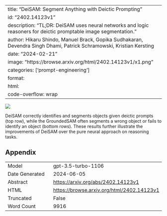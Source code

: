 
---
title: "DeiSAM: Segment Anything with Deictic Prompting"
id: "2402.14123v1"
description: "TL;DR: DeiSAM uses neural networks and logic reasoners for deictic promptable image segmentation."
author: Hikaru Shindo, Manuel Brack, Gopika Sudhakaran, Devendra Singh Dhami, Patrick Schramowski, Kristian Kersting
date: "2024-02-21"
image: "https://browse.arxiv.org/html/2402.14123v1/x1.png"
categories: ['prompt-engineering']
format:
  html:
    code-overflow: wrap
---

![](https://browse.arxiv.org/html/2402.14123v1/x1.png)

DeiSAM correctly identifies and segments objects given deictic prompts (top row), while the GroundedSAM often segments a wrong object or fails to identify an object (bottom rows). These results further illustrate the improvements of DeiSAM over the pure neural approach on reasoning tasks.

## Appendix

|          |          |
|----------|----------|
| Model     | gpt-3.5-turbo-1106       |
| Date Generated     | 2024-06-05       |
| Abstract | [https://arxiv.org/abs/2402.14123v1](https://arxiv.org/abs/2402.14123v1)        |
| HTML     | [https://browse.arxiv.org/html/2402.14123v1](https://browse.arxiv.org/html/2402.14123v1)       |
| Truncated       | False       |
| Word Count       | 9916       |
